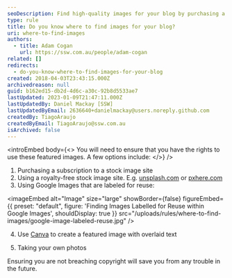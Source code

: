 ```yaml
---
seoDescription: Find high-quality images for your blog by purchasing a subscription to a stock image site, using royalty-free options like Unsplash or Pxhere, utilizing Google Images labeled for reuse, creating featured images with Canva, or taking your own photos.
type: rule
title: Do you know where to find images for your blog?
uri: where-to-find-images
authors:
  - title: Adam Cogan
    url: https://ssw.com.au/people/adam-cogan
related: []
redirects:
  - do-you-know-where-to-find-images-for-your-blog
created: 2018-04-03T23:43:15.000Z
archivedreason: null
guid: b162ed15-db2d-4d6c-a30c-92b8d5533ae7
lastUpdated: 2023-01-09T21:47:11.000Z
lastUpdatedBy: Daniel Mackay [SSW]
lastUpdatedByEmail: 2636640+danielmackay@users.noreply.github.com
createdBy: TiagoAraujo
createdByEmail: TiagoAraujo@ssw.com.au
isArchived: false
---
```


<introEmbed
  body={<>
You will need to ensure that you have the rights to use these featured images. A few options include:
  </>}
/>
1. Purchasing a subscription to a stock image site
2. Using a royalty-free stock image site. E.g. [unsplash.com](https://unsplash.com/) or [pxhere.com](https://pxhere.com/)
3. Using Google Images that are labeled for reuse:


<imageEmbed
  alt="Image"
  size="large"
  showBorder={false}
  figureEmbed={{
    preset: "default",
    figure: 'Finding Images Labelled for Reuse within Google Images',
    shouldDisplay: true
  }}
  src="/uploads/rules/where-to-find-images/google-image-labeled-reuse.jpg"
/>

4. Use [Canva](https://www.canva.com/) to create a featured image with overlaid text

5. Taking your own photos

Ensuring you are not breaching copyright will save you from any trouble in the future.
